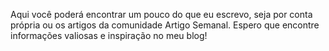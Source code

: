 
<Title>Blog</Title>

<LineBreak />

Aqui você poderá encontrar um pouco do que eu escrevo, seja por conta própria ou os artigos da comunidade <Links olink="">Artigo Semanal</Links>. Espero que encontre informações valiosas e inspiração no meu blog!

<LineBreak />
